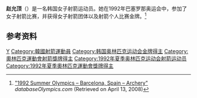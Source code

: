 {{Infobox sportsperson
| name           = 赵允顶
| sport          = [[射箭|射箭]]
| show-medals    = yes
| medaltemplates = 
{{MedalGold | [[1992年夏季奥林匹克运动会|1992年 巴塞罗那]] | [[1992年夏季奥林匹克运动会射箭比赛|个人]]}}
{{MedalGold | [[1992年夏季奥林匹克运动会|1992年 巴塞罗那]] | [[1992年夏季奥林匹克运动会射箭比赛|团体赛]]}}
}}

'''赵允顶'''（{{bd|1969年|9月29日||}}）是一名韩国女子射箭运动员。她在1992年巴塞罗那奥运会中，参加了女子射箭比赛，并获得女子射箭团体以及射箭个人比赛金牌。<ref name=db-ol-ARC1992>[http://www.databaseolympics.com/games/gamessport.htm?g=23&sp=ARC "1992 Summer Olympics – Barcelona, Spain – Archery"] {{Wayback|url=http://www.databaseolympics.com/games/gamessport.htm?g=23&sp=ARC |date=20080823074900 }} ''databaseOlympics.com'' (Retrieved on April 13, 2008)</ref>

==参考资料==
{{reflist}}
{{DEFAULTSORT:Cho Youn-jeong}}
[[Category:趙姓|Y]]
[[Category:韓國射箭運動員|Category:韓國射箭運動員]]
[[Category:韩国奥林匹克运动会金牌得主|Category:韩国奥林匹克运动会金牌得主]]
[[Category:奧林匹克運動會射箭獎牌得主|Category:奧林匹克運動會射箭獎牌得主]]
[[Category:1992年夏季奥林匹克运动会射箭运动员|Category:1992年夏季奥林匹克运动会射箭运动员]]
[[Category:1992年夏季奧林匹克運動會獎牌得主|Category:1992年夏季奧林匹克運動會獎牌得主]]